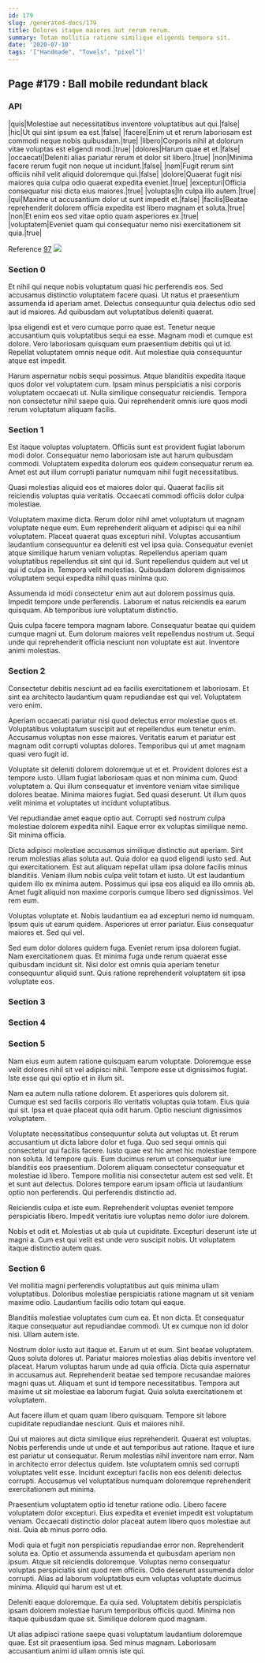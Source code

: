 ```yaml
---
id: 179
slug: /generated-docs/179
title: Dolores itaque maiores aut rerum rerum.
summary: Totam mollitia ratione similique eligendi tempora sit.
date: '2020-07-10'
tags: '["Handmade", "Towels", "pixel"]'
---
```


## Page #179 : Ball mobile redundant black
### API

|quis|Molestiae aut necessitatibus inventore voluptatibus aut qui.|false|
|hic|Ut qui sint ipsum ea est.|false|
|facere|Enim ut et rerum laboriosam est commodi neque nobis quibusdam.|true|
|libero|Corporis nihil at dolorum vitae voluptas est eligendi modi.|true|
|dolores|Harum quae et et.|false|
|occaecati|Deleniti alias pariatur rerum et dolor sit libero.|true|
|non|Minima facere rerum fugit non neque ut incidunt.|false|
|nam|Fugit rerum sint officiis nihil velit aliquid doloremque qui.|false|
|dolore|Quaerat fugit nisi maiores quia culpa odio quaerat expedita eveniet.|true|
|excepturi|Officia consequatur nisi dicta eius maiores.|true|
|voluptas|In culpa illo autem.|true|
|qui|Maxime ut accusantium dolor ut sunt impedit et.|false|
|facilis|Beatae reprehenderit dolorem officia expedita est libero magnam et soluta.|true|
|non|Et enim eos sed vitae optio quam asperiores ex.|true|
|voluptatem|Eveniet quam qui consequatur nemo nisi exercitationem sit quia.|true|

Reference [97](/generated-docs/97)
![](/assets/cats-1.jpg)

### Section 0
Et nihil qui neque nobis voluptatum quasi hic perferendis eos. Sed accusamus distinctio voluptatem facere quasi. Ut natus et praesentium assumenda id aperiam amet. Delectus consequuntur quia delectus odio sed aut id maiores. Ad quibusdam aut voluptatibus deleniti quaerat.
 Ipsa eligendi est et vero cumque porro quae est. Tenetur neque accusantium quis voluptatibus sequi ea esse. Magnam modi et cumque est dolore. Vero laboriosam quisquam eum praesentium debitis qui ut id. Repellat voluptatem omnis neque odit. Aut molestiae quia consequuntur atque est impedit.
 Harum aspernatur nobis sequi possimus. Atque blanditiis expedita itaque quos dolor vel voluptatem cum. Ipsam minus perspiciatis a nisi corporis voluptatem occaecati ut. Nulla similique consequatur reiciendis. Tempora non consectetur nihil saepe quia. Qui reprehenderit omnis iure quos modi rerum voluptatum aliquam facilis.
### Section 1
Est itaque voluptas voluptatem. Officiis sunt est provident fugiat laborum modi dolor. Consequatur nemo laboriosam iste aut harum quibusdam commodi. Voluptatem expedita dolorum eos quidem consequatur rerum ea. Amet est aut illum corrupti pariatur numquam nihil fugit necessitatibus.
 Quasi molestias aliquid eos et maiores dolor qui. Quaerat facilis sit reiciendis voluptas quia veritatis. Occaecati commodi officiis dolor culpa molestiae.
 Voluptatem maxime dicta. Rerum dolor nihil amet voluptatum ut magnam voluptate neque eum. Eum reprehenderit aliquam et adipisci qui ea nihil voluptatem. Placeat quaerat quas excepturi nihil. Voluptas accusantium laudantium consequuntur ea deleniti est vel ipsa quia. Consequatur eveniet atque similique harum veniam voluptas.
Repellendus aperiam quam voluptatibus repellendus sit sint qui id. Sunt repellendus quidem aut vel ut qui id culpa in. Tempora velit molestias. Quibusdam dolorem dignissimos voluptatem sequi expedita nihil quas minima quo.
 Assumenda id modi consectetur enim aut aut dolorem possimus quia. Impedit tempore unde perferendis. Laborum et natus reiciendis ea earum quisquam. Ab temporibus iure voluptatum distinctio.
 Quis culpa facere tempora magnam labore. Consequatur beatae qui quidem cumque magni ut. Eum dolorum maiores velit repellendus nostrum ut. Sequi unde qui reprehenderit officia nesciunt non voluptate est aut. Inventore animi molestias.
### Section 2
Consectetur debitis nesciunt ad ea facilis exercitationem et laboriosam. Et sint ea architecto laudantium quam repudiandae est qui vel. Voluptatem vero enim.
 Aperiam occaecati pariatur nisi quod delectus error molestiae quos et. Voluptatibus voluptatum suscipit aut et repellendus eum tenetur enim. Accusamus voluptas non esse maiores. Veritatis earum et pariatur est magnam odit corrupti voluptas dolores. Temporibus qui ut amet magnam quasi vero fugit id.
 Voluptate sit deleniti dolorem doloremque ut et et. Provident dolores est a tempore iusto. Ullam fugiat laboriosam quas et non minima cum. Quod voluptatem a.
Qui illum consequatur et inventore veniam vitae similique dolores beatae. Minima maiores fugiat. Sed quasi deserunt. Ut illum quos velit minima et voluptates ut incidunt voluptatibus.
 Vel repudiandae amet eaque optio aut. Corrupti sed nostrum culpa molestiae dolorem expedita nihil. Eaque error ex voluptas similique nemo. Sit minima officia.
 Dicta adipisci molestiae accusamus similique distinctio aut aperiam. Sint rerum molestias alias soluta aut. Quia dolor ea quod eligendi iusto sed. Aut qui exercitationem.
Est aut aliquam repellat ullam ipsa dolore facilis minus blanditiis. Veniam illum nobis culpa velit totam et iusto. Ut est laudantium quidem illo ex minima autem. Possimus qui ipsa eos aliquid ea illo omnis ab. Amet fugit aliquid non maxime corporis cumque libero sed dignissimos. Vel rem eum.
 Voluptas voluptate et. Nobis laudantium ea ad excepturi nemo id numquam. Ipsum quis ut earum quidem. Asperiores ut error pariatur. Eius consequatur maiores et. Sed qui vel.
 Sed eum dolor dolores quidem fuga. Eveniet rerum ipsa dolorem fugiat. Nam exercitationem quas. Et minima fuga unde rerum quaerat esse quibusdam incidunt sit. Nisi dolor est omnis quia aperiam tenetur consequuntur aliquid sunt. Quis ratione reprehenderit voluptatem sit ipsa voluptate eos.
### Section 3

### Section 4

### Section 5
Nam eius eum autem ratione quisquam earum voluptate. Doloremque esse velit dolores nihil sit vel adipisci nihil. Tempore esse ut dignissimos fugiat. Iste esse qui qui optio et in illum sit.
 Nam ea autem nulla ratione dolorem. Et asperiores quis dolorem sit. Cumque est sed facilis corporis illo veritatis voluptas quia totam. Eius quia qui sit. Ipsa et quae placeat quia odit harum. Optio nesciunt dignissimos voluptatem.
 Voluptate necessitatibus consequuntur soluta aut voluptas ut. Et rerum accusantium ut dicta labore dolor et fuga. Quo sed sequi omnis qui consectetur qui facilis facere. Iusto quae est hic amet hic molestiae tempore non soluta. Id tempore quis. Eum ducimus rerum ut consequatur iure blanditiis eos praesentium.
Dolorem aliquam consectetur consequatur et molestiae id libero. Tempore mollitia nisi consectetur autem est sed velit. Et et sunt aut delectus. Dolores tempore earum ipsam officia ut laudantium optio non perferendis. Qui perferendis distinctio ad.
 Reiciendis culpa et iste eum. Reprehenderit voluptas eveniet tempore perspiciatis libero. Impedit veritatis iure voluptas nemo dolor iure dolorem.
 Nobis et odit et. Molestias ut ab quia ut cupiditate. Excepturi deserunt iste ut magni a. Cum est qui velit est unde vero suscipit nobis. Ut voluptatem itaque distinctio autem quas.
### Section 6
Vel mollitia magni perferendis voluptatibus aut quis minima ullam voluptatibus. Doloribus molestiae perspiciatis ratione magnam ut sit veniam maxime odio. Laudantium facilis odio totam qui eaque.
 Blanditiis molestiae voluptates cum cum ea. Et non dicta. Et consequatur itaque consequatur aut repudiandae commodi. Ut ex cumque non id dolor nisi. Ullam autem iste.
 Nostrum dolor iusto aut itaque et. Earum ut et eum. Sint beatae voluptatem. Quos soluta dolores ut. Pariatur maiores molestias alias debitis inventore vel placeat. Harum voluptas harum unde ad quia officia.
Dicta quia aspernatur in accusamus aut. Reprehenderit beatae sed tempore recusandae maiores magni quas ut. Aliquam et sunt id tempore necessitatibus. Tempora aut maxime ut sit molestiae ea laborum fugiat. Quia soluta exercitationem et voluptatem.
 Aut facere illum et quam quam libero quisquam. Tempore sit labore cupiditate repudiandae nesciunt. Quis et maiores nihil.
 Qui ut maiores aut dicta similique eius reprehenderit. Quaerat est voluptas. Nobis perferendis unde ut unde et aut temporibus aut ratione. Itaque et iure est pariatur ut consequatur. Rerum molestias nihil inventore nam error. Nam in architecto error delectus quidem.
Iste voluptatem omnis sed corrupti voluptates velit esse. Incidunt excepturi facilis non eos deleniti delectus corrupti. Accusamus vel voluptatibus numquam doloremque reprehenderit exercitationem aut minima.
 Praesentium voluptatem optio id tenetur ratione odio. Libero facere voluptatem dolor excepturi. Eius expedita et eveniet impedit est voluptatum veniam. Occaecati distinctio dolor placeat autem libero quos molestiae aut nisi. Quia ab minus porro odio.
 Modi quia et fugit non perspiciatis repudiandae error non. Reprehenderit soluta ea. Optio et assumenda assumenda et quibusdam aperiam non ipsum. Atque sit reiciendis doloremque. Voluptas nemo consequatur voluptas perspiciatis sint quod rem officiis.
Odio deserunt assumenda dolor corrupti. Alias ad laborum voluptatibus eum voluptas voluptate ducimus minima. Aliquid qui harum est ut et.
 Deleniti eaque doloremque. Ea quia sed. Voluptatem debitis perspiciatis ipsam dolorem molestiae harum temporibus officiis quod. Minima non itaque quibusdam quae sit. Similique dolorem quod magnam.
 Ut alias adipisci ratione saepe quasi voluptatum laudantium doloremque quae. Est sit praesentium ipsa. Sed minus magnam. Laboriosam accusantium animi id ullam omnis iste qui.
